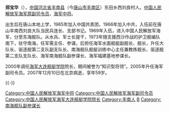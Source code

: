 {{BLPsources|date=2010年8月}}
{{中国人民解放军将领
| name = 郑宝华
| image name = 
| width = 300px
| job = 中国人民解放军海军海军原副司令员
| job-1= 中国人民解放军海军大连舰艇学院原院长
| job2 = 
| period = 
| period-1 =
| birthname =
| other_names =
| foreign_names =
| english_names =
| Sex =男
| date of birth = 1948年
| place of birth = {{ROC|河北省}}[[丰南县|丰南县]]
| date of death = 2007年12月10日
| place of death = {{PRC}}[[北京|北京]]
| nationality ={{PRC}}
| residence =
| languages =[[汉语|汉语]]
| height =
| weight =
| party = {{CPC}}
| rank = [[中国人民解放军|中国人民解放军]][[海军中将|海军中将]]
| spouse = 
| relatives = 
| educate = 
*[[中国人民解放军海军大连舰艇学院|中国人民解放军海军大连舰艇学院]]
*[[中国人民解放军海军指挥学院|中国人民解放军海军指挥学院]]
*[[中国人民解放军国防大学|中国人民解放军国防大学]]
| past = 
| work =
| award =
| rankrecord= 
*1988年被授予[[中国人民解放军上校|海军上校]]军衔
*1992年晋升[[中国人民解放军大校|海军大校]]军衔
*1997年晋升[[中国人民解放军海军中将|海军少将]]军衔
*2006年晋升[[中国人民解放军海军中将|海军中将]]军衔
}}
'''郑宝华'''（{{bd|1948年||2007年|12月10日|catIdx=Z}}），[[中国|中国]][[河北省|河北省]][[丰南县|丰南县]]（今[[唐山市|唐山市]][[丰南区|丰南区]]）东田乡西刘良村人。[[中国人民解放军海军副司令员|中国人民解放军海军原副司令员]]，[[中国人民解放军海军中将|海军中将]]。

出生后在唐山本地上学，1965年加入中国共青团，1966年加入中共，入伍前在唐山丰南西刘良大队当民兵连长、支部书记。1969年入伍，进入中国人民解放军海军，分至东海舰队。从水兵、军士长提干，1973年随支援西沙作战的护卫舰编队南下，驻守南海，任军需主任、参谋。后担任海军水面舰艇副舰长、舰长，升任大队长、驱逐舰第二支队副支队长、南海舰队舰艇训练中心主任兼教练舰长、驱逐舰第二支队支队长、海军南海舰队副参谋长、海军福建基地参谋长。

2000年调任[[海军大连舰艇学院|海军大连舰艇学院]]院长，期间被誉为“知识型将领”。2005年升任海军副司令员。2007年12月10日在北京病逝，享年59岁。

{{-}}

{{start box}}
{{s-before|[[张展南|张展南]]}}
{{s-title|[[中国人民解放军海军大连舰艇学院|中国人民解放军海军大连舰艇学院]]院长|2000年至2005年}}
{{s-after|[[刘新华_(1950年)|刘新华]]}}
{{end box}}

{{中华人民共和国军事人物小作品}}
[[Category:中国人民解放军海军中将|Category:中国人民解放军海军中将]]
[[Category:中国人民解放军海军副司令员|Category:中国人民解放军海军副司令员]]
[[Category:中国人民解放军海军大连舰艇学院院长|Category:中国人民解放军海军大连舰艇学院院长]]
[[Category:丰南人|Category:丰南人]]
[[Category:郑姓|B]]
[[Category:南海舰队副参谋长|Category:南海舰队副参谋长]]